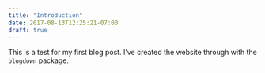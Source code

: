 ```yaml
---
title: "Introduction"
date: 2017-08-13T12:25:21-07:00
draft: true
---
```


This is a test for my first blog post.  I've created the website through with the `blogdown` package.